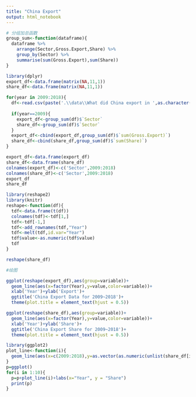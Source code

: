 ```yaml
---
title: "China Export"
output: html_notebook
---
```


```r
# 分组加总函数
group_sum<-function(dataframe){
  dataframe %>%
    arrange(Sector,Gross.Export,Share) %>%
    group_by(Sector) %>%
    summarise(sum(Gross.Export),sum(Share))
}
```

```r
library(dplyr)
export_df<-data.frame(matrix(NA,11,1))
share_df<-data.frame(matrix(NA,11,1))

for(year in 2009:2018){
  df<-read.csv(paste('.\\data\\What did China export in ',as.character(year),'_.csv',sep=""),header=TRUE,encoding='UTF-8')
  
  if(year==2009){
    export_df<-group_sum(df)$`Sector`
    share_df<-group_sum(df)$`Sector`
  }
  export_df<-cbind(export_df,group_sum(df)$`sum(Gross.Export)`)
  share_df<-cbind(share_df,group_sum(df)$`sum(Share)`)
}

export_df<-data.frame(export_df)
share_df<-data.frame(share_df)
colnames(export_df)<-c('Sector',2009:2018)
colnames(share_df)<-c('Sector',2009:2018)
export_df
share_df

```

```r
library(reshape2)
library(knitr)
reshape<-function(df){
  tdf<-data.frame(t(df))
  colnames(tdf)<-tdf[1,]
  tdf<-tdf[-1,]
  tdf<-add_rownames(tdf,"Year")
  tdf<-melt(tdf,id.var="Year")
  tdf$value<-as.numeric(tdf$value)
  tdf
}

reshape(share_df)
```

```r
#绘图

ggplot(reshape(export_df),aes(group=variable))+
  geom_line(aes(x=factor(Year),y=value,color=variable))+
  xlab('Year')+ylab('Export')+
  ggtitle('China Export Data for 2009~2018')+
  theme(plot.title = element_text(hjust = 0.5)) 

ggplot(reshape(share_df),aes(group=variable))+
  geom_line(aes(x=factor(Year),y=value,color=variable))+
  xlab('Year')+ylab('Share')+
  ggtitle('China Export Share for 2009~2018')+
  theme(plot.title = element_text(hjust = 0.5)) 

```



```r
library(ggplot2)
plot_line<-function(i){
  geom_line(aes(x=c(2009:2018),y=as.vector(as.numeric(unlist(share_df[i,-1]))),color="red"))
}
p=ggplot()
for(i in 1:10){
  p=p+plot_line(i)+labs(x="Year", y = "Share")
  print(p)
}
```



